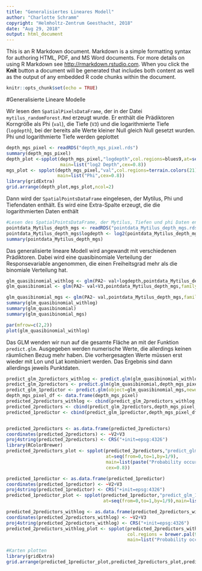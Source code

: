 ```yaml
---
title: "Generalisiertes Lineares Modell"
author: "Charlotte Schramm"
copyright: "Helmholtz-Zentrum Geesthacht, 2018"
date: "Aug 29, 2018"
output: html_document
---
```


This is an R Markdown document. Markdown is a simple formatting syntax for authoring HTML, PDF, and MS Word documents. For more details on using R Markdown see <http://rmarkdown.rstudio.com>. When you click the **Knit** button a document will be generated that includes both content as well as the output of any embedded R code chunks within the document. 

```r
knitr::opts_chunk$set(echo = TRUE)
```

#Generalisierte Lineare Modelle

Wir lesen den `SpatialPixelsDataFrame`, der in der Datei `mytilus_randomForest.Rmd` erzeugt wurde. Er enthält die Prädiktoren Korngröße als Phi (`val`), die Tiefe (`V3`) und die logarithmierte Tiefe (`logdepth`), bei der bereits alle Werte kleiner Null gleich Null gesetzt wurden. Phi und logarithmierte Tiefe werden geplottet

```r
depth_mgs_pixel <- readRDS("depth_mgs_pixel.rds")
summary(depth_mgs_pixel)
depth_plot <-spplot(depth_mgs_pixel,"logdepth",col.regions=blues9,at=seq(from=-9,to=9,by=18/9),
                    main=list("log2 Depth",cex=0.8))
mgs_plot <- spplot(depth_mgs_pixel,"val",col.regions=terrain.colors(21)[1:20],at=seq(from=-4,to=4,by=8/20),
                   main=list("Phi",cex=0.8))
library(gridExtra)
grid.arrange(depth_plot,mgs_plot,ncol=2)
```
Dann wird der `SpatialPointsDataFrame` eingelesen, der Mytilus, Phi und Tiefendaten enthält. Es wird eine Extra-Spalte erzeugt, die die logarithmierten Daten enthält
```r
#Lesen des SpatialPointsDataFrame, der Mytilus, Tiefen und phi Daten enthält
pointdata_Mytilus_depth_mgs <- readRDS("pointdata_Mytilus_depth_mgs.rds")
pointdata_Mytilus_depth_mgs$logdepth <- log2(pointdata_Mytilus_depth_mgs$V3)
summary(pointdata_Mytilus_depth_mgs)
```
Das generalisierte lineare Modell wird angewandt mit verschiedenen Prädiktoren. Dabei wird eine quasibinomiale Verteilung der Responsevariable angenommen, die einen Freiheitsgrad mehr als die binomiale Verteilung hat.
```r
glm_quasibinomial_withlog <- glm(PA2~ val+logdepth,pointdata_Mytilus_depth_mgs,family="quasibinomial")
glm_quasibinomial <- glm(PA2~ val+V3,pointdata_Mytilus_depth_mgs,family="quasibinomial")

glm_quasibinomial_mgs <- glm(PA2~ val,pointdata_Mytilus_depth_mgs,family="quasibinomial") #nur phi als Prädiktor
summary(glm_quasibinomial_withlog)
summary(glm_quasibinomial)
summary(glm_quasibinomial_mgs)
```
```r
par(mfrow=c(2,2))
plot(glm_quasibinomial_withlog)
```
Das GLM wenden wir nun auf die gesamte Fläche an mit der Funktion `predict.glm`. Ausgegeben werden numerische Werte, die allerdings keinen räumlichen Bezug mehr haben. Die vorhergesagten Werte müssen erst wieder mit Lon und Lat kombiniert werden. Das Ergebnis sind dann allerdings jeweils Punktdaten.
```r
predict_glm_2predictors_withlog <- predict.glm(glm_quasibinomial_withlog,depth_mgs_pixel,type="response")
predict_glm_2predictors <- predict.glm(glm_quasibinomial,depth_mgs_pixel,type="response")
predict_glm_1predictor <- predict.glm(object=glm_quasibinomial_mgs,newdata=depth_mgs_pixel,type="response")
depth_mgs_pixel_df <- data.frame(depth_mgs_pixel)
predicted_2predictors_withlog <- cbind(predict_glm_2predictors_withlog,depth_mgs_pixel_df$lon,depth_mgs_pixel_df$lat)
predicted_2predictors <- cbind(predict_glm_2predictors,depth_mgs_pixel_df$lon,depth_mgs_pixel_df$lat)
predicted_1predictor <- cbind(predict_glm_1predictor,depth_mgs_pixel_df$lon,depth_mgs_pixel_df$lat)


predicted_2predictors <- as.data.frame(predicted_2predictors)
coordinates(predicted_2predictors) <- ~V2+V3
proj4string(predicted_2predictors) <- CRS("+init=epsg:4326")
library(RColorBrewer)
predicted_2predictors_plot <- spplot(predicted_2predictors,"predict_glm_2predictors",col.regions = brewer.pal(9,"OrRd"),
                                     at=seq(from=0,to=1,by=1/9),
                                     main=list(paste("Probability occurence \n(Predictors phi and depth)"),
                                     cex=0.8))

predicted_1predictor <- as.data.frame(predicted_1predictor)
coordinates(predicted_1predictor) <- ~V2+V3
proj4string(predicted_1predictor) <- CRS("+init=epsg:4326")
predicted_1predictor_plot <- spplot(predicted_1predictor,"predict_glm_1predictor",col.regions = brewer.pal(9,"OrRd"),
                                    at=seq(from=0,to=1,by=1/9),main=list("Probability occurence \n(Predictor phi)",cex=0.8))

predicted_2predictors_withlog <- as.data.frame(predicted_2predictors_withlog)
coordinates(predicted_2predictors_withlog) <- ~V2+V3
proj4string(predicted_2predictors_withlog) <- CRS("+init=epsg:4326")
predicted_2predictors_withlog_plot <- spplot(predicted_2predictors_withlog,"predict_glm_2predictors_withlog",
                                             col.regions = brewer.pal(9,"OrRd"),at=seq(from=0,to=1,by=1/9),
                                             main=list("Probability occurence \n(Predictor phi and log2(depth))",cex=0.8))

#Karten plotten
library(gridExtra)
grid.arrange(predicted_1predictor_plot,predicted_2predictors_plot,predicted_2predictors_withlog_plot,ncol=3)
```